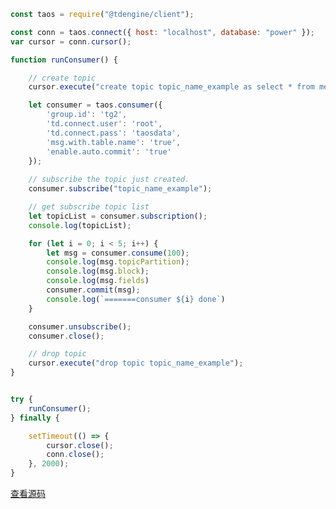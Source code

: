 ```js
const taos = require("@tdengine/client");

const conn = taos.connect({ host: "localhost", database: "power" });
var cursor = conn.cursor();

function runConsumer() {

    // create topic 
    cursor.execute("create topic topic_name_example as select * from meters");

    let consumer = taos.consumer({
        'group.id': 'tg2',
        'td.connect.user': 'root',
        'td.connect.pass': 'taosdata',
        'msg.with.table.name': 'true',
        'enable.auto.commit': 'true'
    });
    
    // subscribe the topic just created.
    consumer.subscribe("topic_name_example");

    // get subscribe topic list
    let topicList = consumer.subscription();
    console.log(topicList);

    for (let i = 0; i < 5; i++) {
        let msg = consumer.consume(100);
        console.log(msg.topicPartition);
        console.log(msg.block);
        console.log(msg.fields)
        consumer.commit(msg);
        console.log(`=======consumer ${i} done`)
    }

    consumer.unsubscribe();
    consumer.close();

    // drop topic
    cursor.execute("drop topic topic_name_example");
}


try {
    runConsumer();
} finally {

    setTimeout(() => {
        cursor.close();
        conn.close();
    }, 2000);
}

```

[查看源码](https://github.com/taosdata/TDengine/blob/main/docs/examples/node/nativeexample/subscribe_demo.js)